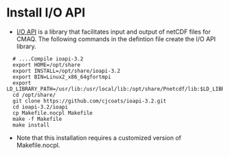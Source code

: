 # Install I/O API {.unnumbered}

- [I/O API](https://www.cmascenter.org/ioapi/) is a library that facilitates input and output of netCDF files for CMAQ. The following commands in the defintion file create the I/O API library.

```
  # ....Compile ioapi-3.2
  export HOME=/opt/share
  export INSTALL=/opt/share/ioapi-3.2
  export BIN=Linux2_x86_64gfortmpi
  export LD_LIBRARY_PATH=/usr/lib:/usr/local/lib:/opt/share/Pnetcdf/lib:$LD_LIBRARY_PATH
  cd /opt/share/
  git clone https://github.com/cjcoats/ioapi-3.2.git
  cd ioapi-3.2/ioapi
  cp Makefile.nocpl Makefile
  make -f Makefile
  make install
```

  - Note that this installation requires a customized version of Makefile.nocpl.